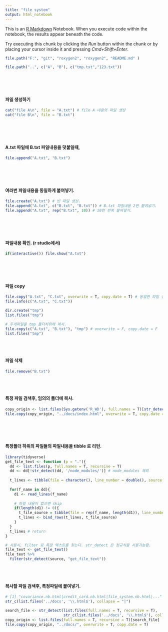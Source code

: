 ```yaml
---
title: "file system"
output: html_notebook
---
```


This is an [R Markdown](http://rmarkdown.rstudio.com) Notebook. When you execute code within the notebook, the results appear beneath the code. 

Try executing this chunk by clicking the *Run* button within the chunk or by placing your cursor inside it and pressing *Cmd+Shift+Enter*. 

```r
file.path("F:", "git", "roxygen2", "roxygen2", "README.md" )
```

```r
file.path("..", c("A", "B"), c("tmp.txt","123.txt"))
```
\
\
\


#### 파일 생성하기
```r
cat("file A\n", file = "A.txt") # file A 내용의 파일 생성
cat("file B\n", file = "B.txt")
```
\
\
\


#### A.txt 파일에 B.txt 파일내용을 덧붙일때,
```r
file.append("A.txt", "B.txt")
```
\
\
\


#### 여러번 파일내용을 동일하게 붙여넣기.
```r
file.create("A.txt") # 빈 파일 생성.
file.append("A.txt", c("B.txt", "B.txt")) # B.txt 파일내용 2번 붙여넣기.
file.append("A.txt", rep("B.txt", 10)) # 10번 반복 붙여넣기.
```
\
\
\


#### 파일내용 확인. (r studio에서)
```r
if(interactive()) file.show("A.txt")

```
\
\
\


#### 파일 copy 
```r
file.copy("A.txt", "C.txt", overwrite = T, copy.date = T) # 동일한 파일 생성/수정/접근일시까지 복사.
file.info(c("A.txt", "C.txt"))

dir.create("tmp")
list.files("tmp")

# 두개파일을 tmp 폴더하위에 복사.
file.copy(c("A.txt", "B.txt"), "tmp") # overwrite = F, copy.date = F
list.files("tmp")

```
\
\



#### 파일 삭제
```r
file.remove("B.txt")
```
\
\


#### 특정 파일 검색후, 임의의 폴더에 복사.
```r
copy_origin <- list.files(Sys.getenv('R_WD'), full.names = T)[str_detect(list.files(), '^index.html$')]
file.copy(copy_origin, "../docs/index.html", overwrite = T, copy.date = T)
```
\
\
\



#### 특정폴더 하위의 파일들의 파일내용을 tibble 로 리턴.
```r
library(tidyverse)
get_file_text <- function (p = "."){
  dd <- list.files(p, full.names = T, recursive = T)
  dd <- dd[!str_detect(dd, '/node_modules/')] # node_modules 제외
  
  t_lines <- tibble(file = character(), line_number = double(), source = character())
  
  for(f_name in dd){
    d1 <- read_lines(f_name)
    
    # 파일 내용이 없으면 skip
    if(length(d1) != 0){
      t_file_source = tibble(file = rep(f_name, length(d1)), line_number = seq(length(d1)), source = d1)
      t_lines <- bind_rows(t_lines, t_file_source)
    }
  }
  t_lines # return
}

# 사용시, filter 로 특정 텍스트를 찾는다. str_detect 은 정규식을 사용가능함.
file_text <- get_file_text()
file_text %>%
  filter(str_detect(source, "get_file_text"))
```
\
\


#### 복사할 파일 검색후, 특정파일에 붙여넣기.
```r
# [1] "covariance.nb.html|credit_card.nb.html|file_system.nb.html|..."
str_c(list.files('../docs', '\\.html$'), collapse = "|")

search_file <- str_detect(list.files(full.names = T, recursive = T), 
                          str_c(list.files('../docs', '\\.html$'), collapse = "|"))
copy_origin <- list.files(full.names = T, recursive = T)[search_file]
file.copy(copy_origin, "../docs/", overwrite = T, copy.date = T)
```


